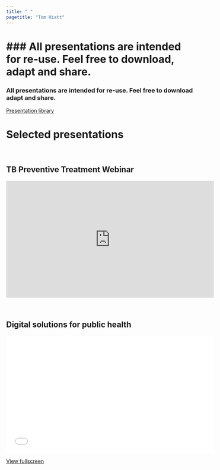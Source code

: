 ```yaml
---
title: " "
pagetitle: "Tom Hiatt"
---
```


<link rel="stylesheet" href="styles.css" type="text/css">
<link rel="stylesheet" href="academicicons/css/academicons.min.css"/>

### All presentations are intended for re-use. Feel free to download, adapt and share.
=======
### All presentations are intended for re-use. Feel free to download adapt and share.

[Presentation library](https://worldhealthorg-my.sharepoint.com/:f:/g/personal/hiattt_who_int/ErIgxmhw515GiNnWOkFTyp8BtHwbnOMHtKpJKkh7tz9NuA?e=4X6Phg)

# Selected presentations  
<br>

## TB Preventive Treatment Webinar

<iframe width="560" height="315" src="https://www.youtube.com/embed/1CSfJgC6U-Y" title="YouTube video player" frameborder="0" allow="accelerometer; autoplay; clipboard-write; encrypted-media; gyroscope; picture-in-picture" allowfullscreen></iframe>  

<br>

## Digital solutions for public health

<iframe width="560" height="315" src="files/digiconpres2.html" title="This presentation" frameborder="0" allow="accelerometer; autoplay; clipboard-write; encrypted-media; gyroscope; picture-in-picture" allowfullscreen></iframe> 

[View fullscreen](files/digiconpres2.html)

